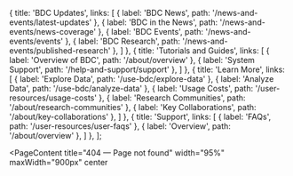 
  {
    title: 'BDC Updates',
    links: [
      { label: 'BDC News', path: '/news-and-events/latest-updates' },
      { label: 'BDC in the News', path: '/news-and-events/news-coverage' },
      { label: 'BDC Events', path: '/news-and-events/events' },
      { label: 'BDC Research', path: '/news-and-events/published-research' },
    ]
  },
  {
    title: 'Tutorials and Guides',
    links: [
      { label: 'Overview of BDC', path: '/about/overview' },
      { label: 'System Support', path: '/help-and-support/support' },
    ]
  },
  {
    title: 'Learn More',
    links: [
      { label: 'Explore Data', path: '/use-bdc/explore-data' },
      { label: 'Analyze Data', path: '/use-bdc/analyze-data' },
      { label: 'Usage Costs', path: '/user-resources/usage-costs' },
      { label: 'Research Communities', path: '/about/research-communities' },
      { label: 'Key Collaborations', path: '/about/key-collaborations' },
    ]
  },
  {
    title: 'Support',
    links: [
      { label: 'FAQs', path: '/user-resources/user-faqs' },
      { label: 'Overview', path: '/about/overview' },
    ]
  },
];

<PageContent
  title="404 &mdash; Page not found"
  width="95%" maxWidth="900px"
  center
>
  <NotFoundMessage
    primary="Apologies! We couldn’t find what you were looking for."
    secondary="Perhaps one of the links below will help you find your way."
  />

  <br /><br />

  <SuggestionsGrid />
</PageContent>
